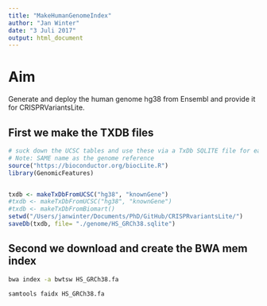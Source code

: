 ```yaml
---
title: "MakeHumanGenomeIndex"
author: "Jan Winter"
date: "3 Juli 2017"
output: html_document
---
```


# Aim

Generate and deploy the human genome hg38 from Ensembl and provide it for CRISPRVariantsLite.



## First we make the TXDB files

```r
# suck down the UCSC tables and use these via a TxDb SQLITE file for each chromosome
# Note: SAME name as the genome reference
source("https://bioconductor.org/biocLite.R")
library(GenomicFeatures)


txdb <- makeTxDbFromUCSC("hg38", "knownGene")
#txdb <- makeTxDbFromUCSC("hg38", "knownGene")
#txdb <- makeTxDbFromBiomart()
setwd("/Users/janwinter/Documents/PhD/GitHub/CRISPRvariantsLite/")
saveDb(txdb, file= "./genome/HS_GRCh38.sqlite")


```


## Second we download and create the BWA mem index

```bash
bwa index -a bwtsw HS_GRCh38.fa
```

```bash
samtools faidx HS_GRCh38.fa
```










